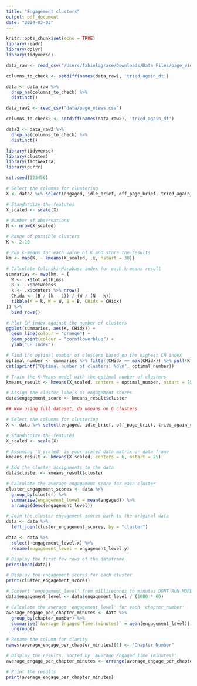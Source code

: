 ```yaml
---
title: "Engagement clusters"
output: pdf_document
date: "2024-03-03"
---
```


```r
knitr::opts_chunk$set(echo = TRUE)
library(readr)
library(dplyr)
library(tidyverse)
```


```r
data_raw <- read_csv("/Users/fabiolagrace/Downloads/Data Files/page_views.csv")

columns_to_check <- setdiff(names(data_raw), 'tried_again_dt')

data <- data_raw %>%
  drop_na(columns_to_check) %>%
  distinct()
```
```r
data_raw2 <- read_csv("data/page_views.csv")

columns_to_check2 <- setdiff(names(data_raw2), 'tried_again_dt')

data2 <- data_raw2 %>%
  drop_na(columns_to_check) %>%
  distinct()
```

```r
library(tidyverse)
library(cluster)
library(factoextra)
library(purrr)

set.seed(123456)

# Select the columns for clustering
X <- data2 %>% select(engaged, idle_brief, off_page_brief, tried_again_clicks, was_complete)

# Standardize the features
X_scaled <- scale(X)

# Number of observations
N <- nrow(X_scaled)

# Range of possible clusters
K <- 2:10

# Run k-means for each value of K and store the results
km <- map(K, ~ kmeans(X_scaled, .x, nstart = 30))

# Calculate Calinski-Harabasz index for each k-means result
summaries <- map(km, ~ {
  W <- .x$tot.withinss
  B <- .x$betweenss
  k <- .x$centers %>% nrow()
  CHidx <- (B / (k - 1)) / (W / (N - k))
  tibble(K = k, W = W, B = B, CHidx = CHidx)
}) %>%
  bind_rows()

# Plot CH index against the number of clusters
ggplot(summaries, aes(K, CHidx)) +
  geom_line(colour = "orange") +
  geom_point(colour = "cornflowerblue") +
  ylab("CH Index")

# Find the optimal number of clusters based on the highest CH index
optimal_number <- summaries %>% filter(CHidx == max(CHidx)) %>% pull(K)
cat(sprintf("Optimal number of clusters: %d\n", optimal_number))

# Train the K-Means model with the optimal number of clusters
kmeans_result <- kmeans(X_scaled, centers = optimal_number, nstart = 25)

# Assign the cluster labels as engagement scores
data$engagement_score <- kmeans_result$cluster
```

```r
## Now using full dataset, do kmeans on 6 clusters

# Select the columns for clustering
X <- data %>% select(engaged, idle_brief, off_page_brief, tried_again_clicks, was_complete)

# Standardize the features
X_scaled <- scale(X)

# Assuming 'X_scaled' is your scaled data matrix or data frame
kmeans_result <- kmeans(X_scaled, centers = 6, nstart = 25)

# Add the cluster assignments to the data
data$cluster <- kmeans_result$cluster

# Calculate the average engagement score for each cluster
cluster_engagement_scores <- data %>%
  group_by(cluster) %>%
  summarise(engagement_level = mean(engaged)) %>%
  arrange(desc(engagement_level))

# Join the cluster engagement scores back to the original data
data <- data %>%
  left_join(cluster_engagement_scores, by = "cluster")

data <- data %>%
  select(-engagement_level.x) %>%
  rename(engagement_level = engagement_level.y)

# Display the first few rows of the dataframe
print(head(data))

# Display the engagement scores for each cluster
print(cluster_engagement_scores)

```
```r
# Convert 'engagement_level' from milliseconds to minutes DONT RUN MORE THAN ONCE
data$engagement_level <- data$engagement_level / (1000 * 60)
```

```r
# Calculate the average 'engagement_level' for each 'chapter_number'
average_engage_per_chapter_minutes <- data %>%
  group_by(chapter_number) %>%
  summarise(`Average Engaged Time (minutes)` = mean(engagement_level)) %>%
  ungroup()

# Rename the column for clarity
names(average_engage_per_chapter_minutes)[1] <- "Chapter Number"

# Display the results, sorted by 'Average Engaged Time (minutes)'
average_engage_per_chapter_minutes <- arrange(average_engage_per_chapter_minutes, `Average Engaged Time (minutes)`)

# Print the results
print(average_engage_per_chapter_minutes)


```

```r

```

